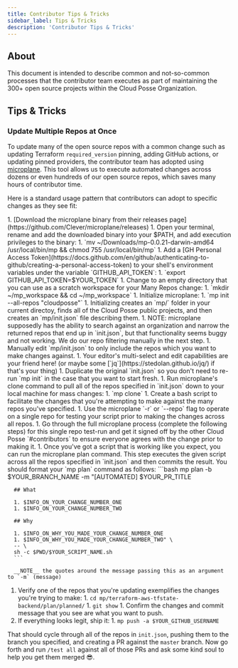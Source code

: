 ```yaml
---
title: Contributor Tips & Tricks
sidebar_label: Tips & Tricks
description: 'Contributor Tips & Tricks'
---
```


## About

This document is intended to describe common and not-so-common processes that the contributor team executes as part of maintaining the 300+ open source projects within the Cloud Posse Organization.


## Tips & Tricks

### Update Multiple Repos at Once

To update many of the open source repos with a common change such as updating Terraform `required_version` pinning, adding GitHub actions, or updating pinned providers, the contributor team has adopted using [microplane](https://github.com/Clever/microplane). This tool allows us to execute automated changes across dozens or even hundreds of our open source repos, which saves many hours of contributor time.

Here is a standard usage pattern that contributors can adopt to specific changes as they see fit:

<Steps>
  1. [Download the microplane binary from their releases page](https://github.com/Clever/microplane/releases)
  1. Open your terminal, rename and add the downloaded binary into your $PATH, and add execution privileges to the binary:
    1. `mv ~/Downloads/mp-0.0.21-darwin-amd64 /usr/local/bin/mp && chmod 755 /usr/local/bin/mp`
  1. Add a [GH Personal Access Token](https://docs.github.com/en/github/authenticating-to-github/creating-a-personal-access-token) to your shell's environment variables under the variable `GITHUB_API_TOKEN`:
    1. `export GITHUB_API_TOKEN=$YOUR_TOKEN`
  1. Change to an empty directory that you can use as a scratch workspace for your Many Repos change:
    1. `mkdir ~/mp_workspace && cd ~/mp_workspace`
  1. Initialize microplane:
    1. `mp init --all-repos "cloudposse"`
    1. Initializing creates an `mp/` folder in your current directoy, finds all of the Cloud Posse public projects, and then creates an `mp/init.json` file describing them.
    1. NOTE: microplane supposedly has the ability to search against an organization and narrow the returned repos that end up in `init.json`, but that functionality seems buggy and not working. We do our repo filtering manually in the next step.
  1. Manually edit `mp/init.json` to only include the repos which you want to make changes against.
    1. Your editor's multi-select and edit capabilities are your friend here! (or maybe some [`jq`](https://stedolan.github.io/jq/) if that's your thing)
    1. Duplicate the original `init.json` so you don't need to re-run `mp init` in the case that you want to start fresh.
  1. Run microplane's clone command to pull all of the repos specified in `init.json` down to your local machine for mass changes:
    1. `mp clone`
  1. Create a bash script to facilitate the changes that you're attempting to make against the many repos you've specified.
    <Steps>
      1. Use the microplane `-r` or `--repo` flag to operate on a single repo for testing your script prior to making the changes across all repos.
      1. Go through the full microplane process (complete the following steps) for this single repo test-run and get it signed off by the other Cloud Posse `#contributors` to ensure everyone agrees with the change prior to making it.
    </Steps>
  1. Once you've got a script that is working like you expect, you can run the microplane plan command. This step executes the given script across all the repos specified in `init.json` and then commits the result. You should format your `mp plan` command as follows:
      ```bash
      mp plan -b $YOUR_BRANCH_NAME -m "[AUTOMATED] $YOUR_PR_TITLE

      ## What

      1. $INFO_ON_YOUR_CHANGE_NUMBER_ONE
      1. $INFO_ON_YOUR_CHANGE_NUMBER_TWO

      ## Why

      1. $INFO_ON_WHY_YOU_MADE_YOUR_CHANGE_NUMBER_ONE
      1. $INFO_ON_WHY_YOU_MADE_YOUR_CHANGE_NUMBER_TWO" \
      -- \
      sh -c $PWD/$YOUR_SCRIPT_NAME.sh
      ```

      __NOTE__ the quotes around the message passing this as an argument to `-m` (message)
  1. Verify one of the repos that you're updating exemplifies the changes you're trying to make:
    1. `cd mp/terraform-aws-tfstate-backend/plan/planned/`
    1. `git show`
    1. Confirm the changes and commit message that you see are what you want to push.
  1. If everything looks legit, ship it:
    1. `mp push -a $YOUR_GITHUB_USERNAME`
</Steps>

That should cycle through all of the repos in `init.json`, pushing them to the branch you specified, and creating a PR against the `master` branch. Now go forth and run `/test all` against all of those PRs and ask some kind soul to help you get them merged 😎.
